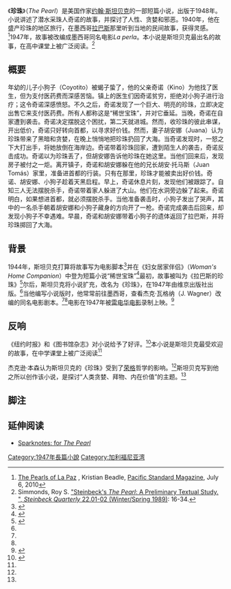 {{Infobox book | <!-- See Wikipedia: WikiProject_Novels or Wikipedia: WikiProject_Books -->
| name         = 《珍珠》
| image        = 
| image_size   =
| caption      = 
| author       = [[约翰·斯坦贝克|约翰·斯坦贝克]]
| illustrator  = 封面设计：迈克·伊恩·凯耶（M. I. Kaye）
| cover_artist = 罗素·麦克唐纳
| country      = 美国
| language     = 英语
| series       =
| publisher    = 维京出版社<br>威廉·海尼曼出版社
| release_date = 1948
| media_type   = 印刷（精装、简装）
| isbn         = ISBN 0-14-017737-X
| oclc         = 27697348
}}

《'''珍珠'''》（''The Pearl''）是美国作家[[约翰·斯坦贝克|约翰·斯坦贝克]]的一部短篇小说，出版于1948年。小说讲述了潜水采珠人奇诺的故事，并探讨了人性、贪婪和邪恶。1940年，他在盛产珍珠的地区旅行，在墨西哥[[拉巴斯_(南下加利福尼亚州)|拉巴斯]]那里听到当地的民间故事，获得灵感。<ref>[http://www.psmag.com/environment/the-pearls-of-la-paz-18492/ The Pearls of La Paz] {{Wayback|url=http://www.psmag.com/environment/the-pearls-of-la-paz-18492/ |date=20121216021130 }}, Kristian Beadle, [[Pacific_Standard_Magazine|Pacific Standard Magazine]], July 6, 2010</ref>1947年，故事被改编成墨西哥同名电影''La perla''。本小说是斯坦贝克最出名的故事，在高中课堂上被广泛阅读。<ref name=SQuarterly1>Simmonds, Roy S. [http://libx.bsu.edu/cdm4/document.php?CISOROOT=/steinbeck&CISOPTR=1628&REC=59 "Steinbeck's ''The Pearl'': A Preliminary Textual Study. ", ''Steinbeck Quarterly'' 22.01-02 (Winter/Spring 1989)]: 16-34.</ref>

== 概要 ==
年幼的儿子小狗子（Coyotito）被蝎子蛰了，他的父亲奇诺（Kino）为他找了医生，但为支付医药费而深感苦恼。镇上的医生们因奇诺贫穷，拒绝对小狗子进行治疗；这令奇诺深感愤怒。不久之后，奇诺发现了一个巨大、明亮的珍珠，立即决定出售它来支付医药费。所有人都称这是“稀世宝珠”，并对它垂延。当晚，奇诺在自家遭到袭击。奇诺决定摆脱这个困扰，第二天就进城。然而，收珍珠的彼此串谋，开出低价，奇诺只好转向首都，以寻求好价钱。然而，妻子胡安娜（Juana）认为珍珠带来了黑暗和贪婪，在晚上悄悄地把珍珠扔回了大海。当奇诺发现时，一怒之下大打出手，将她放倒在海岸边。奇诺带着珍珠回家，遭到陌生人的袭击，奇诺反击成功。奇诺以为珍珠丢了，但胡安娜告诉他珍珠在她这里。当他们回来后，发现房子被付之一炬。离开镇子，奇诺和胡安娜躲在他的兄长胡安·托马斯（Juan Tomás）家里，准备进首都的行装。只有在那里，珍珠才能被卖出好价钱。奇诺、胡安娜、小狗子趁着天黑启程。早上，奇诺休息片刻，发现他们被跟踪了。自知三人无法摆脱杀手，奇诺带着家人躲进了大山。他们在水洞旁边躲了起来。奇诺明白，如果想进首都，就必须摆脱杀手。当他准备袭击时，小狗子发出了哭声，其中的一名杀手朝着胡安娜和小狗子藏身的方向开了一枪。奇诺完成袭击后回来，却发现小狗子不幸遇难。早晨，奇诺和胡安娜带着小狗子的遗体返回了拉巴斯，并将珍珠掷回了大海。

== 背景 ==
1944年，斯坦贝克打算将故事写为电影脚本<ref name="no098.com">{{cite book|last=Hayashi|first=Tetsumaro|title=A New Study Guide to Steinbeck's Major Works With Critical Explications|url=http://books.google.com/books?id=PAsbQuhnz6kC&pg=PA174|accessdate=30 January 2013|year=1993|publisher=Scarecrow Press|isbn=9780810826113|pages=174–|archive-date=2013-10-28|archive-url=https://web.archive.org/web/20131028193141/http://books.google.com/books?id=PAsbQuhnz6kC&pg=PA174|dead-url=no}}</ref>并在《妇女居家伴侣》（''Woman's Home Companion''）中登为短篇小说“稀世宝珠”<ref name="RailsbackMeyer2006">{{cite book|last1=Railsback|first1=Brian E.|last2=Meyer|first2=Michael J.|title=A John Steinbeck Encyclopedia|url=http://books.google.com/books?id=NikZBtGvy_gC&pg=PA284|accessdate=30 January 2013|year=2006|publisher=Greenwood Publishing Group|isbn=9780313296697|pages=284–|archive-date=2014-01-05|archive-url=https://web.archive.org/web/20140105061057/http://books.google.com/books?id=NikZBtGvy_gC&pg=PA284|dead-url=no}}</ref>最初，故事被叫为《拉巴斯的珍珠》<ref name="Benson1990">{{cite book|last=Benson|first=Jackson J.|title=The Short Novels of John Steinbeck: Critical Essays With a Checklist to Steinbeck Criticism|url=http://books.google.com/books?id=h9sujGBX070C&pg=PA143|accessdate=30 January 2013|year=1990|publisher=Duke University Press|isbn=9780822309949|pages=143–|archive-date=2013-11-02|archive-url=https://web.archive.org/web/20131102054840/http://books.google.com/books?id=h9sujGBX070C&pg=PA143|dead-url=no}}</ref>尔后，斯坦贝克将小说扩充，改名为《珍珠》，在1947年由维京出版社出版。<ref name="RailsbackMeyer2006" />当他编写小说版时，他常常前往墨西哥，查看杰克·瓦格纳（J. Wagner）改编的同名电影剧本。<ref name="SQuarterly" /><ref name="RailsbackMeyer2006" />电影在1947年被[[雷电华电影|雷电华电影]]录制上映。<ref name="SQuarterly">{{cite web|url=http://libx.bsu.edu/cdm4/document.php?CISOROOT=%2Fsteinbeck&CISOPTR=1628&REC=59&CISOBOX=pearl|title=Steinbeck Quarterly 1989, Vol. 22, No. 01-02|work=[[Ball_State_University|Ball State University]]|accessdate=30 January 2013}}</ref>

== 反响 ==
《纽约时报》和《图书馆杂志》对小说给予了好评。<ref name="SchultzLi2009">{{cite book|last1=Schultz|first1=Jeffrey D.|last2=Li|first2=Luchen|title=Critical companion to John Steinbeck|url=http://books.google.com/books?id=mBNFcp0tSeIC&pg=PA167|accessdate=30 January 2013|date=2009-01-01|publisher=Infobase Publishing|isbn=9781438108506|pages=167–|archive-date=2014-06-27|archive-url=https://web.archive.org/web/20140627040144/http://books.google.com/books?id=mBNFcp0tSeIC&pg=PA167|dead-url=no}}</ref>本小说是斯坦贝克最受欢迎的故事，在中学课堂上被广泛阅读<ref name=SQuarterly1/>

杰克逊·本森认为斯坦贝克的《珍珠》受到了[[荣格|荣格]]哲学的影响。<ref name="Benson1990"/>斯坦贝克写到他之所以创作该小说，是探讨“人类贪婪、拜物、内在价值”的主题。<ref name="no098.com" />

== 脚注 ==
{{reflist}}

== 延伸阅读 ==
* [http://www.sparknotes.com/lit/pearl/context.html Sparknotes: for ''The Pearl''] {{Wayback|url=http://www.sparknotes.com/lit/pearl/context.html |date=20140128174646 }}

{{Authority control}}
[[Category:1947年長篇小說|Category:1947年長篇小說]]
[[Category:加利福尼亚湾|Category:加利福尼亚湾]]